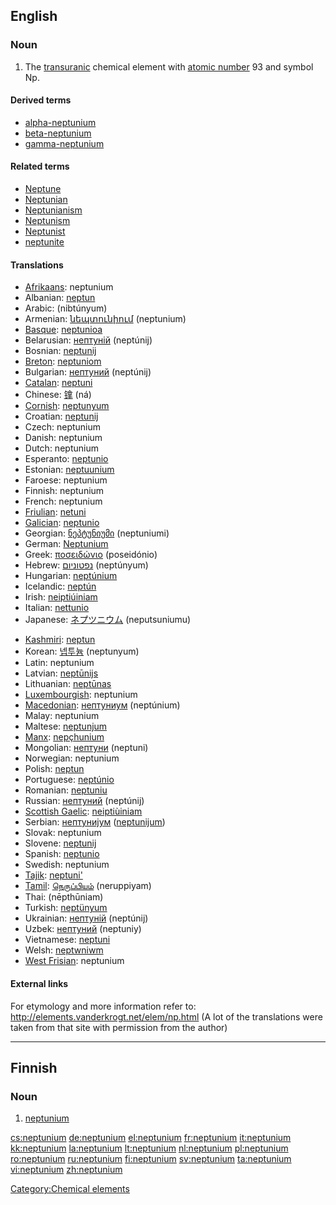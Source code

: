 {{see|Neptunium|neptuunium}}
==English==
{{elements|Np|uranium|U|plutonium|Pu}}

===Noun===
{{en-noun|-}}
{{wikipedia}}

# The [[transuranic]] chemical element with [[atomic number]] 93 and symbol Np.

====Derived terms====
* [[alpha-neptunium]]
* [[beta-neptunium]]
* [[gamma-neptunium]]

====Related terms====
* [[Neptune]]
* [[Neptunian]]
* [[Neptunianism]]
* [[Neptunism]]
* [[Neptunist]]
* [[neptunite]]

====Translations====
{{trans-top|element}}
* [[Afrikaans]]: neptunium
* Albanian: [[neptun]]
* Arabic: {{Arab|[[نبتونيوم]]}} (nibtúnyum) {{m}}
* Armenian: [[նեպտունիում]] (neptunium)
* [[Basque]]: [[neptunioa]]
* Belarusian: [[нептунiй]] (neptúnij) {{m}}
* Bosnian: [[neptunij]]
* [[Breton]]: [[neptuniom]]
* Bulgarian: [[нептуний]] (neptúnij) {{m}}
* [[Catalan]]: [[neptuni]]
* Chinese: [[镎]] (ná)
* [[Cornish]]: [[neptunyum]]
* Croatian: [[neptunij]]
* Czech: neptunium
* Danish: neptunium
* Dutch: neptunium {{n}}
* Esperanto: [[neptunio]]
* Estonian: [[neptuunium]]
* Faroese: neptunium
* Finnish: neptunium
* French: neptunium {{m}}
* [[Friulian]]: [[netuni]]
* [[Galician]]: [[neptunio]]
* Georgian: [[ნეპტუნიუმი]] (neptuniumi)
* German: [[Neptunium]] {{n}}
* Greek: [[ποσειδώνιο]] (poseidónio) {{n}}
* Hebrew: [[נפטוניום]] (neptúnyum)
* Hungarian: [[neptúnium]]
* Icelandic: [[neptún]]
* Irish: [[neiptiúiniam]]
* Italian: [[nettunio]] {{m}}
* Japanese: [[ネプツニウム]] (neputsuniumu)
{{trans-mid}}
* [[Kashmiri]]: [[neptun]]
* Korean: [[넵투늄]] (neptunyum)
* Latin: neptunium
* Latvian: [[neptūnijs]]
* Lithuanian: [[neptūnas]]
* [[Luxembourgish]]: neptunium
* [[Macedonian]]: [[нептуниум]] (neptúnium) {{m}}
* Malay: neptunium
* Maltese: [[neptunjum]]
* [[Manx]]: [[nepçhunium]]
* Mongolian: [[нептуни]] (neptuni)
* Norwegian: neptunium
* Polish: [[neptun]] {{m}}
* Portuguese: [[neptúnio]] {{m}}
* Romanian: [[neptuniu]] {{n}}
* Russian: [[нептуний]] (neptúnij) {{m}}
* [[Scottish Gaelic]]: [[neiptiùiniam]]
* Serbian: [[нептуниjум]] ([[neptunijum]]) {{m}}
* Slovak: neptunium
* Slovene: [[neptunij]]
* Spanish: [[neptunio]] {{m}}
* Swedish: neptunium
* [[Tajik]]: [[neptuni']]
* [[Tamil]]: [[நெருப்பியம்]] (neruppiyam)
* Thai: {{Thai|[[เนปทูเนียม]]}} (nēpthūniam)
* Turkish: [[neptünyum]]
* Ukrainian: [[нептунiй]] (neptúnij) {{m}}
* Uzbek: [[нептуний]] (neptuniy)
* Vietnamese: [[neptuni]]
* Welsh: [[neptwniwm]]
* [[West Frisian]]: neptunium
{{trans-bottom}}

====External links====
For etymology and more information refer to:
http://elements.vanderkrogt.net/elem/np.html
(A lot of the translations were taken from that site with permission from the author)

[[Category:Chemical elements]]

----

==Finnish==
{{wikipedia|lang=fi}}

===Noun===
{{fi-noun}}

# {{element|lang=fi}} [[#English|neptunium]]

[[cs:neptunium]]
[[de:neptunium]]
[[el:neptunium]]
[[fr:neptunium]]
[[it:neptunium]]
[[kk:neptunium]]
[[la:neptunium]]
[[lt:neptunium]]
[[nl:neptunium]]
[[pl:neptunium]]
[[ro:neptunium]]
[[ru:neptunium]]
[[fi:neptunium]]
[[sv:neptunium]]
[[ta:neptunium]]
[[vi:neptunium]]
[[zh:neptunium]]